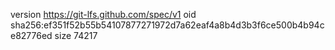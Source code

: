 version https://git-lfs.github.com/spec/v1
oid sha256:ef351f52b55b54107877271972d7a62eaf4a8b4d3b3f6ce500b4b94ce82776ed
size 74217
